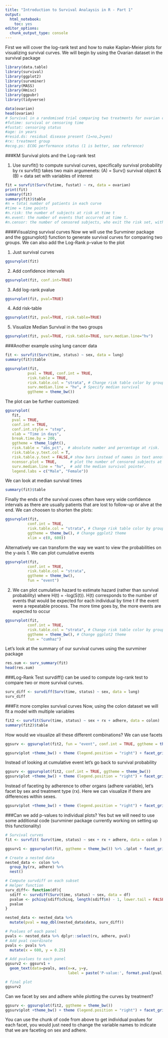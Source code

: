 ```yaml
---
title: "Introduction to Survival Analaysis in R - Part 1"
output: 
  html_notebook: 
    toc: yes
editor_options: 
  chunk_output_type: console
---
```


First we will cover the log-rank test and how to make Kaplan-Meier plots for visualizing survival curves.
We will begin by using the Ovarian dataset in the survival package

```r
library(data.table)
library(survival)
library(ggplot2)
library(survminer)
library(MASS)
library(Hmisc)
library(ggpubr)
library(tidyverse)
```

```r
data(ovarian) 
head(ovarian)
# Survival in a randomised trial comparing two treatments for ovarian cancer
#futime: survival or censoring time
#fustat: censoring status
#age: in years
#resid.ds: residual disease present (1=no,2=yes)
#rx: treatment group
#ecog.ps: ECOG performance status (1 is better, see reference)
```

###KM Survival plots and the Log-rank test 

1. Use survfit() to compute survival curves, specifically survival probability by rx 
survfit() takes two main argumenets: (A) = Surv() survival object & (B) = data set with variables of interest 

```r
fit = survfit(Surv(futime, fustat) ~ rx, data = ovarian)
print(fit)
summary(fit)
summary(fit)$table
#n = total number of patients in each curve
#time = time points 
#n.risk: the number of subjects at risk at time t
#n.event: the number of events that occurred at time t.
#n.censor: the number of censored subjects, who exit the risk set, without an event, at time t.
```

####Visualzing survival curves 
Now we will use the Survminer package and the ggsurvplot() function to generate survival curves for comparing two groups. 
We can also add the Log-Rank p-value to the plot 

1. Just survival curves 
```r
ggsurvplot(fit)
```

2. Add confidence intervals 
```r
ggsurvplot(fit, conf.int=TRUE)
```

3. Add log-rank pvalue
```r
ggsurvplot(fit, pval=TRUE)
```

4. Add risk-table
```r
ggsurvplot(fit, pval=TRUE, risk.table=TRUE)
```

5. Visualize Median Survival in the two groups
```r
ggsurvplot(fit, pval=TRUE, risk.table=TRUE, surv.median.line="hv")
```

###Another example using lung cancer data
```r
fit <- survfit(Surv(time, status) ~ sex, data = lung)
summary(fit)$table
```

```r
ggsurvplot(fit,
          pval = TRUE, conf.int = TRUE,
          risk.table = TRUE,
          risk.table.col = "strata", # Change risk table color by groups
          surv.median.line = "hv", # Specify median survival
          ggtheme = theme_bw())
```

The plot can be further customized:

```r
ggsurvplot(
   fit,                     
   pval = TRUE,             
   conf.int = TRUE,        
   conf.int.style = "step", 
   xlab = "Time in days",  
   break.time.by = 200,    
   ggtheme = theme_light(),
   risk.table = "abs_pct",  # absolute number and percentage at risk.
   risk.table.y.text.col = T,
   risk.table.y.text = FALSE,# show bars instead of names in text annotations
   ncensor.plot = TRUE,      # plot the number of censored subjects at time t
   surv.median.line = "hv",  # add the median survival pointer.
   legend.labs = c("Male", "Female"))
```

We can look at median survival times 
```r
summary(fit)$table
```

Finally the ends of the survival cuves often have very wide confidence intervals as there are usually patients that are lost to follow-up or alve at the end. We can choosen to shorten the plots:

```r
ggsurvplot(fit,
          conf.int = TRUE,
          risk.table.col = "strata", # Change risk table color by groups
          ggtheme = theme_bw(), # Change ggplot2 theme
          xlim = c(0, 600))
```

Alternatively we can transform the way we want to view the probabilities on the y-axis
1. We can plot cumulative events 
```r
ggsurvplot(fit,
          conf.int = TRUE,
          risk.table.col = "strata", 
          ggtheme = theme_bw(), 
          fun = "event")
```

2. We can plot cumulative hazard to estimate hazard (rather than survival probability) where H(t) = -log(S(t)). H(t) corresponds to the number of events that would be expected for each individual by time t if the event were a repeatable process. The more time goes by, the more events are expected to occur

```r
ggsurvplot(fit,
          conf.int = TRUE,
          risk.table.col = "strata", # Change risk table color by groups
          ggtheme = theme_bw(), # Change ggplot2 theme
          fun = "cumhaz")
```

Let's look at the summary of our survival curves using the survminer package

```r
res.sum <- surv_summary(fit)
head(res.sum)
```

###Log-Rank Test
survdiff() can be used to compute log-rank test to compare two or more survival curves.
```r
surv_diff <- survdiff(Surv(time, status) ~ sex, data = lung)
surv_diff
```

###Fit more complex survival curves 
Now, using the colon dataset we will fit a model with multiple variables 
```r
fit2 <- survfit(Surv(time, status) ~ sex + rx + adhere, data = colon)
summary(fit2)$table
```

How would we visualize all these different combinations? We can use facets  
```r
ggsurv <- ggsurvplot(fit2, fun = "event", conf.int = TRUE, ggtheme = theme_bw())
```

```r
ggsurv$plot +theme_bw() + theme (legend.position = "right") + facet_grid(rx ~ adhere)
```

Instead of looking at cumulative event let's go back to survival probability 
```r
ggsurv <- ggsurvplot(fit2, conf.int = TRUE, ggtheme = theme_bw())
ggsurv$plot +theme_bw() + theme (legend.position = "right") + facet_grid(rx ~ adhere)
```

Instead of faceting by adherence to other organs (adhere variable), let's facet by sex and treatment type (rx). Here we can visualize if there are differences within sexes. 

```r
ggsurv$plot +theme_bw() + theme (legend.position = "right") + facet_grid(rx ~ sex)
```

###Can we add p-values to individual plots? 
Yes but we will need to use some additional code (survminer package currently working on setting up this functionality)

```r
# Survival curves
fit <- survfit( Surv(time, status) ~ sex + rx + adhere, data = colon )

ggsurv1 <- ggsurvplot(fit, ggtheme = theme_bw()) %>% .$plot + facet_grid(rx ~ adhere, labeller=label_both)

# Create a nested data
nested_data <- colon %>% 
  group_by(rx, adhere) %>% 
  nest()

# Compute survdiff on each subset
# Helper function
surv_diff<- function(df){
  sdiff <- survdiff(Surv(time, status) ~ sex, data = df)
  pvalue <- pchisq(sdiff$chisq, length(sdiff$n) - 1, lower.tail = FALSE)
  pvalue
}

nested_data <- nested_data %>%
  mutate(pval = map_dbl(nested_data$data, surv_diff)) 

# Pvalues of each panel
pvals <- nested_data %>% dplyr::select(rx, adhere, pval)
# Add pval coordinate
pvals <- pvals %>% 
  mutate(x = 600, y = 0.25)

# Add pvalues to each panel
ggsurv2 <- ggsurv1 +
  geom_text(data=pvals, aes(x=x, y=y,
                            label = paste('P-value:', format.pval(pval, digits=1))))

# final plot
ggsurv2
```

Can we facet by sex and adhere while plotting the curves by treatment?

```r
ggsurv <- ggsurvplot(fit2, ggtheme = theme_bw())
ggsurv$plot +theme_bw() + theme (legend.position = "right") + facet_grid(sex ~ adhere)
```

You can use the chunk of code from above to get individual pvalues for each facet, you would just need to change the variable names to indicate that we are faceting on sex and adhere. 
